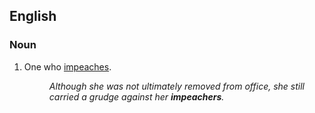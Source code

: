 ==English==

===Noun===
{{en-noun}}

# One who [[impeach]]es.
#:''Although she was not ultimately removed from office, she still carried a grudge against her '''impeachers'''.''